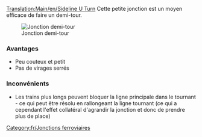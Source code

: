 [[Translation:Main/en/Sideline U Turn]]{{fr/Menu de Croisements}}
Cette petite jonction est un moyen efficace de faire un demi-tour.

[[File:en/Mainline u turn.png|center|frame|Jonction demi-tour]]

===Avantages===
*Peu couteux et petit
*Pas de virages serrés

===Inconvénients===
*Les trains plus longs peuvent bloquer la ligne principale dans le tournant - ce qui peut être résolu en rallongeant la ligne tournant (ce qui a cependant l'effet collatéral d'agrandir la jonction et donc de prendre plus de place)

[[Category:fr/Jonctions ferroviaires]]